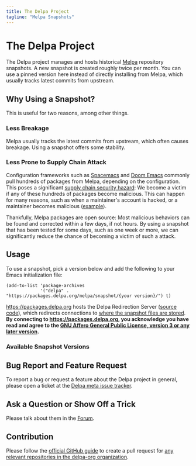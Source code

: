 ```yaml
---
title: The Delpa Project
tagline: "Melpa Snapshots"
---
```


<!--
@license AGPL-3.0-or-later

Copyright(C) 2025 Hong Xu <hong@topbug.net>

This program is free software: you can redistribute it and/or modify
it under the terms of the GNU General Public License as
published by the Free Software Foundation, either version 3 of the
License, or (at your option) any later version.

This program is distributed in the hope that it will be useful,
but WITHOUT ANY WARRANTY; without even the implied warranty of
MERCHANTABILITY or FITNESS FOR A PARTICULAR PURPOSE. See the
GNU General Public License for more details.

You should have received a copy of the GNU General Public License
along with this program. If not, see <https://www.gnu.org/licenses/>.
-->


# The Delpa Project

The Delpa project manages and hosts historical [Melpa][] repository snapshots. A
new snapshot is created roughly twice per month. You can use a pinned version
here instead of directly installing from Melpa, which usually tracks latest
commits from upstream.

## Why Using a Snapshot?

This is useful for two reasons, among other things.

### Less Breakage

Melpa usually tracks the latest commits from upstream, which often causes
breakage. Using a snapshot offers some stability.

### Less Prone to Supply Chain Attack

Configuration frameworks such as [Spacemacs][] and [Doom Emacs][] commonly pull
hundreds of packages from Melpa, depending on the configuration. This poses a
significant [supply chain security
hazard](https://en.wikipedia.org/wiki/Supply_chain_attack): We become a victim
if any of these hundreds of packages become malicious. This can happen for many
reasons, such as when a maintainer's account is hacked, or a maintainer becomes
malicious ([example](https://github.com/vuejs/vue-cli/issues/7054)).

Thankfully, Melpa packages are open source: Most malicious behaviors can be
found and corrected within a few days, if not hours. By using a snapshot that
has been tested for some days, such as one week or more, we can significantly
reduce the chance of becoming a victim of such a attack.

## Usage

To use a snapshot, pick a version below and add the following to your Emacs
initialization file:

```emacs-lisp
(add-to-list 'package-archives
             '("delpa" . "https://packages.delpa.org/melpa/snapshot/{your version}/") t)
```

https://packages.delpa.org hosts the Delpa Redirection Server ([source
code](https://github.com/delpa-org/redirection-server)), which redirects
connections to [where the snapshot files are
stored](https://github.com/orgs/delpa-org/repositories?q=melpa-snapshot-). **By
connecting to https://packages.delpa.org, you acknowledge you have read and
agree to the [GNU Affero General Public License, version 3 or any later
version](https://raw.githubusercontent.com/delpa-org/redirection-server/refs/heads/master/COPYING).**

### Available Snapshot Versions

<SnapshotVersions />

## Bug Report and Feature Request

To report a bug or request a feature about the Delpa project in general, please
open a ticket at the [Delpa meta issue tracker][].

## Ask a Question or Show Off a Trick

Please talk about them in the [Forum][].

## Contribution

Please follow the [official GitHub guide][] to create a pull request for [any
relevant repositories in the delpa-org
organization](https://github.com/orgs/delpa-org/repositories).

[Delpa meta issue tracker]: https://github.com/delpa-org/meta/issues
[Doom Emacs]: https://doomemacs.org
[Forum]: https://github.com/delpa-org/meta/discussions
[Melpa]: https://melpa.org
[Spacemacs]: https://www.spacemacs.org/
[official GitHub guide]: https://docs.github.com/en/pull-requests/collaborating-with-pull-requests/proposing-changes-to-your-work-with-pull-requests
